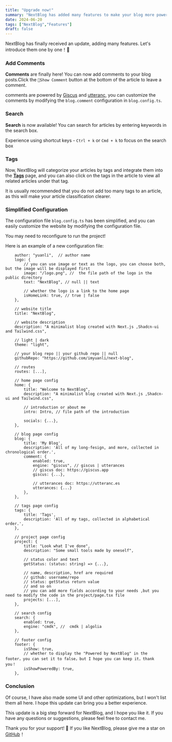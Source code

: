 ```yaml
---
title: "Upgrade now!"
summary: "NextBlog has added many features to make your blog more powerful！"
date: 2024-06-20
tags: ["NextBlog","Features"]
draft: false
---
```


NextBlog has finally received an update, adding many features. Let's introduce them one by one！🎉

### Add Comments

**Comments** are finally here! You can now add comments to your blog posts.Click the `💬Show Comment` button at the bottom of the article to leave a comment.

comments are powered by  [Giscus](https://giscus.app) and [utteranc](https://utteranc.es/),
you can customize the comments by modifying the `blog.comment` configuration in `blog.config.ts`.

### Search

**Search** is now available! You can search for articles by entering keywords in the search box.

Experience using shortcut keys - `Ctrl + k` or `Cmd + k` to focus on the search box


### Tags

Now, NextBlog will categorize your articles by tags and integrate them into the [**Tags**](/tags) page,
and you can also click on the tags in the article to view all related articles under that tag.

It is usually recommended that you do not add too many tags to an article, as this will make your article classification clearer.

### Simplified Configuration

The configuration file `blog.config.ts` has been simplified, and you can easily customize the website by modifying the configuration file.

You may need to reconfigure to run the project!

Here is an example of a new configuration file:

```
    author: "yuanli",  // author name
    logo: {
        // you can use image or text as the logo, you can choose both, but the image will be displayed first
        image: "/logo.png", //  the file path of the logo in the public directory
        text: "NextBlog", // null || text

        // whether the logo is a link to the home page
        isHomeLink: true, // true | false
    },

    // website title
    title: "NextBlog",

    // website description
    description: "A minimalist blog created with Next.js ,Shadcn-ui and Tailwind.css",

    // light | dark
    theme: "light",

    // your blog repo || your github repo || null
    githubRepo: "https://github.com/imyuanli/next-blog",

    // routes
    routes: [...],

    // home page config
    home: {
        title: "Welcome to NextBlog",
        description: "A minimalist blog created with Next.js ,Shadcn-ui and Tailwind.css",

        // introduction or about me
        intro: Intro, // file path of the introduction

        socials: {...},
    },

    // blog page config
    blog: {
        title: 'My Blog',
        description: 'All of my long-fesign, and more, collected in chronological order.',
        comment: {
            enabled: true,
            engine: "giscus", // giscus | utterances
            // giscus doc: https://giscus.app
            giscus: {...},

            // utterances doc: https://utteranc.es
            utterances: {...}
        },
    },

    // tags page config
    tags: {
        title: 'Tags',
        description: 'All of my tags, collected in alphabetical order.',
    },

    // project page config
    project: {
        title: "Look what I've done",
        description: "Some small tools made by oneself",

        // status color and text
        getStatus: (status: string) => {...},

        // name, description, href are required
        // github: username/repo
        // status: getStatus return value
        // and so on
        // you can add more fields according to your needs ,but you need to modify the code in the project/page.tsx file
        projects: [...],
    },

    // search config
    search: {
        enabled: true,
        engine: "cmdk", //  cmdk | algolia
    },

    // footer config
    footer: {
        isShow: true,
        // whether to display the "Powered by NextBlog" in the footer，you can set it to false，but I hope you can keep it，thank you！
        isShowPoweredBy: true,
    },
```


### Conclusion

Of course, I have also made some UI and other optimizations, but I won't list them all here. I hope this update can bring you a better experience.

This update is a big step forward for NextBlog, and I hope you like it. If you have any questions or suggestions, please feel free to contact me.

Thank you for your support! 🙏 If you like NextBlog, please give me a star on [GitHub](https://github.com/imyuanli/next-blog)！





